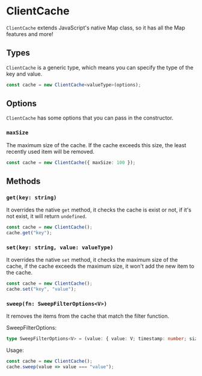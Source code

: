 # ClientCache

`ClientCache` extends JavaScript's native Map class, so it has all the Map features and more!

## Types

`ClientCache` is a generic type, which means you can specify the type of the key and value.

```ts
const cache = new ClientCache<valueType>(options);
```

## Options

`ClientCache` has some options that you can pass in the constructor.

### `maxSize`

The maximum size of the cache. If the cache exceeds this size, the least recently used item will be removed.

```ts
const cache = new ClientCache({ maxSize: 100 });
```

## Methods

### `get(key: string)`

It overrides the native `get` method, it checks the cache is exist or not, if it's not exist, it will return `undefined`.

```ts
const cache = new ClientCache();
cache.get("key");
```

### `set(key: string, value: valueType)`

It overrides the native `set` method, it checks the maximum size of the cache, if the cache exceeds the maximum size, it won't add the new item to the cache.

```ts
const cache = new ClientCache();
cache.set("key", "value");
```

### `sweep(fn: SweepFilterOptions<V>)`

It removes the items from the cache that match the filter function.

SweepFilterOptions:

```ts
type SweepFilterOptions<V> = (value: { value: V; timestamp: number; size: number }, key: string) => boolean;
```

Usage:

```ts
const cache = new ClientCache();
cache.sweep(value => value === "value");
```
